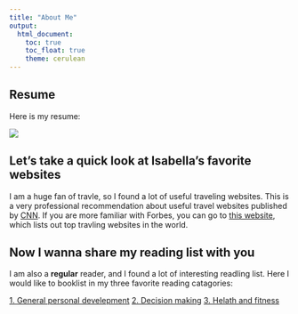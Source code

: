 ```yaml
---
title: "About Me"
output: 
  html_document:
    toc: true
    toc_float: true
    theme: cerulean
---
```


## Resume
Here is my resume: 

![](image/resume Isabella.jpg)



## Let's take a quick look at Isabella's favorite websites

I am a huge fan of travle, so I found a lot of useful traveling websites. 
This is a very professional recommendation about useful travel websites  published by [CNN](nn.com/travel/article/useful-travel-websites-bt/index.html). If you are more familiar with Forbes, you can go to [this website](https://www.forbes.com/), which lists out top travling websites in the world. 


## Now I wanna share my reading list with you 
I am also a **regular**  reader, and I found a lot of interesting readling list. Here I would like to booklist in my three favorite reading catagories:

[1. General personal develepment](https://dariusforoux.com/reading-list/#1)
[2. Decision making](https://dariusforoux.com/reading-list/#2)
[3. Helath and fitness](https://dariusforoux.com/reading-list/#3)
